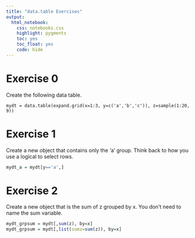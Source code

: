 ```yaml
---
title: "data.table Exercises"
output: 
  html_notebook:
    css: notebooks.css
    highlight: pygments
    toc: yes
    toc_float: yes
    code: hide
---
```



# Exercise 0

Create the following data table.

```
mydt = data.table(expand.grid(x=1:3, y=c('a','b','c')), z=sample(1:20, 9))
```

# Exercise 1

Create a new object that contains only the 'a' group. Think back to how you use a logical to select rows.

```r
mydt_a = mydt[y=='a',]
```


# Exercise 2

Create a new object that is the sum of z grouped by x. You don't need to name the sum variable.


```r
mydt_grpsum = mydt[,sum(z), by=x]
mydt_grpsum = mydt[,list(sumz=sum(z)), by=x]
```

